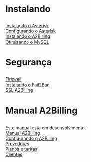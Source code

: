 <h1>Instalando</h1>
[[ Instalando o Asterisk ]]<br>
[[ Configurando o Asterisk]] <br>
[[ Instalando o A2Billing]]<br>
[[Otimizando o MySQL]] <br>


<h1>Segurança</h1>
[[Firewall]]<br>
[[ Instalando o Fail2Ban ]]<br>
[[ SSL A2Billing ]]<br>

<h1> Manual A2Billing </h1>

Este manual esta em desenvolvimento.<br>
[[ Manual A2Billing ]]<br>
[[ Configurando o A2Billing ]]<br>
[[ Provedores ]]<br>
[[ Planos e tarifas ]]<br>
[[ Clientes ]]<br>

